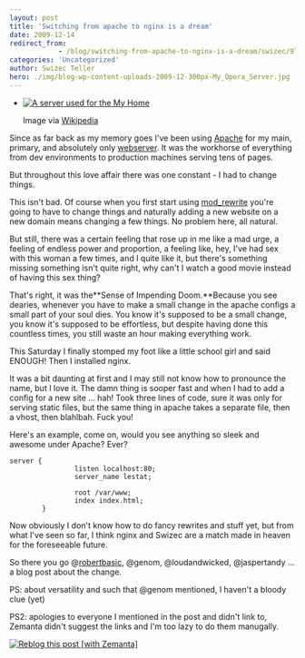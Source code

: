 ```yaml
---
layout: post
title: 'Switching from apache to nginx is a dream'
date: 2009-12-14
redirect_from: 
            - /blog/switching-from-apache-to-nginx-is-a-dream/swizec/978
categories: 'Uncategorized'
author: Swizec Teller
hero: ./img/blog-wp-content-uploads-2009-12-300px-My_Opera_Server.jpg
---
```

- [![A server used for the My Home](./img/blog-wp-content-uploads-2009-12-300px-My_Opera_Server.jpg "A server used for the My Home")](http://commons.wikipedia.org/wiki/Image:My_Opera_Server.jpg)

  Image via [Wikipedia](http://commons.wikipedia.org/wiki/Image:My_Opera_Server.jpg)

Since as far back as my memory goes I've been using [Apache](http://en.wikipedia.org/wiki/Apache_HTTP_Server "Apache HTTP Server") for my main, primary, and absolutely only [webserver](http://en.wikipedia.org/wiki/Web_server "Web server"). It was the workhorse of everything from dev environments to production machines serving tens of pages.



But throughout this love affair there was one constant - I had to change things.



This isn't bad. Of course when you first start using [mod_rewrite](http://en.wikipedia.org/wiki/Rewrite_engine "Rewrite engine") you're going to have to change things and naturally adding a new website on a new domain means changing a few things. No problem here, all natural.



But still, there was a certain feeling that rose up in me like a mad urge, a feeling of endless power and proportion, a feeling like, hey, I've had sex with this woman a few times, and I quite like it, but there's something missing something isn't quite right, why can't I watch a good movie instead of having this sex thing?



That's right, it was the**Sense of Impending Doom.**Because you see dearies, whenever you have to make a small change in the apache configs a small part of your soul dies. You know it's supposed to be a small change, you know it's supposed to be effortless, but despite having done this countless times, you still waste an hour making everything work.



This Saturday I finally stomped my foot like a little school girl and said ENOUGH! Then I installed nginx.



It was a bit daunting at first and I may still not know how to pronounce the name, but I love it. The damn thing is sooper fast and when I had to add a config for a new site ... hah! Took three lines of code, sure it was only for serving static files, but the same thing in apache takes a separate file, then a vhost, then blahlbah. Fuck you!



Here's an example, come on, would you see anything so sleek and awesome under Apache? Ever?

```
server {
                listen localhost:80;
                server_name lestat;

                root /var/www;
                index index.html;
        }
```

Now obviously I don't know how to do fancy rewrites and stuff yet, but from what I've seen so far, I think nginx and Swizec are a match made in heaven for the foreseeable future.



So there you go @[robertbasic](http://twitter.com/robertbasic "Robert Basic"), @genom, @loudandwicked, @jaspertandy ... a blog post about the change.



PS: about versatility and such that @genom mentioned, I haven't a bloody clue (yet)



PS2: apologies to everyone I mentioned in the post and didn't link to, Zemanta didn't suggest the links and I'm too lazy to do them manugally.

[![Reblog this post \[with Zemanta\]](http://img.zemanta.com/reblog_e.png?x-id=03a978c3-1d04-49d7-a49a-ad4251933077)](http://reblog.zemanta.com/zemified/03a978c3-1d04-49d7-a49a-ad4251933077/ "Reblog this post \[with Zemanta]")